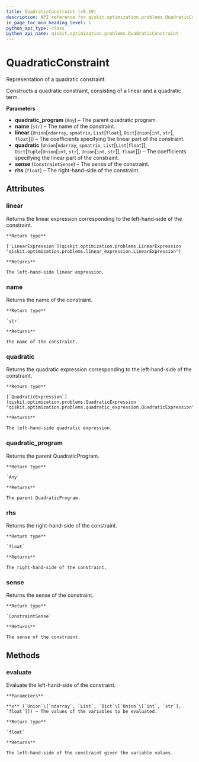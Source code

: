 ```yaml
---
title: QuadraticConstraint (v0.19)
description: API reference for qiskit.optimization.problems.QuadraticConstraint in qiskit v0.19
in_page_toc_min_heading_level: 1
python_api_type: class
python_api_name: qiskit.optimization.problems.QuadraticConstraint
---
```


# QuadraticConstraint

<Class id="qiskit.optimization.problems.QuadraticConstraint" isDedicatedPage={true} github="https://github.com/qiskit-community/qiskit-aqua/tree/stable/0.7/qiskit/optimization/problems/quadratic_constraint.py" signature="QuadraticConstraint(quadratic_program, name, linear, quadratic, sense, rhs)" modifiers="class">
  Representation of a quadratic constraint.

  Constructs a quadratic constraint, consisting of a linear and a quadratic term.

  **Parameters**

  *   **quadratic\_program** (`Any`) – The parent quadratic program.
  *   **name** (`str`) – The name of the constraint.
  *   **linear** (`Union`\[`ndarray`, `spmatrix`, `List`\[`float`], `Dict`\[`Union`\[`int`, `str`], `float`]]) – The coefficients specifying the linear part of the constraint.
  *   **quadratic** (`Union`\[`ndarray`, `spmatrix`, `List`\[`List`\[`float`]], `Dict`\[`Tuple`\[`Union`\[`int`, `str`], `Union`\[`int`, `str`]], `float`]]) – The coefficients specifying the linear part of the constraint.
  *   **sense** (`ConstraintSense`) – The sense of the constraint.
  *   **rhs** (`float`) – The right-hand-side of the constraint.

  ## Attributes

  <span id="quadraticconstraint-linear" />

  ### linear

  <Attribute id="qiskit.optimization.problems.QuadraticConstraint.linear" attributeTypeHint="qiskit.optimization.problems.linear_expression.LinearExpression">
    Returns the linear expression corresponding to the left-hand-side of the constraint.

    **Return type**

    [`LinearExpression`](qiskit.optimization.problems.LinearExpression "qiskit.optimization.problems.linear_expression.LinearExpression")

    **Returns**

    The left-hand-side linear expression.
  </Attribute>

  <span id="quadraticconstraint-name" />

  ### name

  <Attribute id="qiskit.optimization.problems.QuadraticConstraint.name" attributeTypeHint="str">
    Returns the name of the constraint.

    **Return type**

    `str`

    **Returns**

    The name of the constraint.
  </Attribute>

  <span id="quadraticconstraint-quadratic" />

  ### quadratic

  <Attribute id="qiskit.optimization.problems.QuadraticConstraint.quadratic" attributeTypeHint="qiskit.optimization.problems.quadratic_expression.QuadraticExpression">
    Returns the quadratic expression corresponding to the left-hand-side of the constraint.

    **Return type**

    [`QuadraticExpression`](qiskit.optimization.problems.QuadraticExpression "qiskit.optimization.problems.quadratic_expression.QuadraticExpression")

    **Returns**

    The left-hand-side quadratic expression.
  </Attribute>

  <span id="quadraticconstraint-quadratic-program" />

  ### quadratic\_program

  <Attribute id="qiskit.optimization.problems.QuadraticConstraint.quadratic_program" attributeTypeHint="Any">
    Returns the parent QuadraticProgram.

    **Return type**

    `Any`

    **Returns**

    The parent QuadraticProgram.
  </Attribute>

  <span id="quadraticconstraint-rhs" />

  ### rhs

  <Attribute id="qiskit.optimization.problems.QuadraticConstraint.rhs" attributeTypeHint="float">
    Returns the right-hand-side of the constraint.

    **Return type**

    `float`

    **Returns**

    The right-hand-side of the constraint.
  </Attribute>

  <span id="quadraticconstraint-sense" />

  ### sense

  <Attribute id="qiskit.optimization.problems.QuadraticConstraint.sense" attributeTypeHint="qiskit.optimization.problems.constraint.ConstraintSense">
    Returns the sense of the constraint.

    **Return type**

    `ConstraintSense`

    **Returns**

    The sense of the constraint.
  </Attribute>

  ## Methods

  <span id="quadraticconstraint-evaluate" />

  ### evaluate

  <Function id="qiskit.optimization.problems.QuadraticConstraint.evaluate" signature="QuadraticConstraint.evaluate(x)">
    Evaluate the left-hand-side of the constraint.

    **Parameters**

    **x** (`Union`\[`ndarray`, `List`, `Dict`\[`Union`\[`int`, `str`], `float`]]) – The values of the variables to be evaluated.

    **Return type**

    `float`

    **Returns**

    The left-hand-side of the constraint given the variable values.
  </Function>
</Class>

